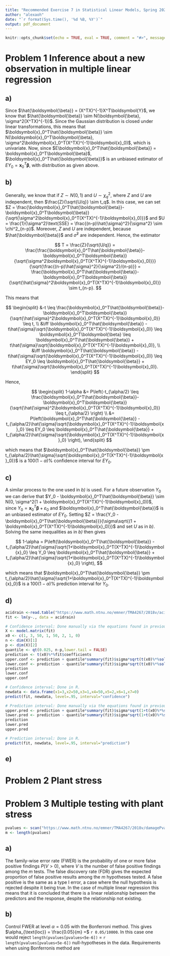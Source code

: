 ```yaml
---
title: "Recommended Exercise 7 in Statistical Linear Models, Spring 2021"
author: "alexaoh"
date: "`r format(Sys.time(), '%d %B, %Y')`"
output: pdf_document
---
```


```r
knitr::opts_chunk$set(echo = TRUE, eval = TRUE, comment = "#>", message = F, warning = F, cache = T)
```

# Problem 1 \hspace{3mm} Inference about a new observation in multiple linear regression

## a)

Since $\hat{\boldsymbol{\beta}} = (X^TX)^{-1}X^T\boldsymbol{Y}$, we know that $\hat{\boldsymbol{\beta}} \sim N(\boldsymbol{\beta}, \sigma^2(X^TX)^{-1})$. Since the Gaussian distribution is closed under linear transformations, this means that $\boldsymbol{x}_0^T\hat{\boldsymbol{\beta}} \sim N(\boldsymbol{x}_0^T\boldsymbol{\beta}, \sigma^2\boldsymbol{x}_0^T(X^TX)^{-1}\boldsymbol{x}_0)$, which is univariate. Now, since $E\boldsymbol{x}_0^T\hat{\boldsymbol{\beta}} = \boldsymbol{x}_0^T\boldsymbol{\beta}$, $\boldsymbol{x}_0^T\hat{\boldsymbol{\beta}}$ is an unbiased estimator of $EY_0 = \boldsymbol{x}_0^T\boldsymbol{\beta}$, with distribution as given above. 

## b)

Generally, we know that if $Z \sim N(0,1)$ and $U \sim \chi^2_q$, where $Z$ and $U$ are independent, then $\frac{Z}{\sqrt{U/q}} \sim t_q$. In this case, we can set $Z = \frac{\boldsymbol{x}_0^T\hat{\boldsymbol{\beta}}-\boldsymbol{x}_0^T\boldsymbol{\beta}}{\sqrt{\sigma^2\boldsymbol{x}_0^T(X^TX)^{-1}\boldsymbol{x}_0)}}$ and $U = \frac{1}{\sigma^2}\text{SSE} = \frac{(n-p)\hat{\sigma}^2}{\sigma^2} \sim \chi^2_{n-p}$. Moreover, $Z$ and $U$ are independent, because $\hat{\boldsymbol{\beta}}$ and $\hat{\sigma}^2$ are independent. Hence, the estimator 

$$
  T = \frac{Z}{\sqrt{U/q}} = \frac{\frac{\boldsymbol{x}_0^T\hat{\boldsymbol{\beta}}-\boldsymbol{x}_0^T\boldsymbol{\beta}}{\sqrt{\sigma^2\boldsymbol{x}_0^T(X^TX)^{-1}\boldsymbol{x}_0)}}}{\sqrt{\frac{(n-p)\hat{\sigma}^2}{\sigma^2}/(n-p)}} = \frac{\boldsymbol{x}_0^T\hat{\boldsymbol{\beta}}-\boldsymbol{x}_0^T\boldsymbol{\beta}}{\sqrt{\hat{\sigma}^2\boldsymbol{x}_0^T(X^TX)^{-1}\boldsymbol{x}_0)}} \sim t_{n-p}. 
$$

This means that 

$$
\begin{split}
  &-t \leq \frac{\boldsymbol{x}_0^T\hat{\boldsymbol{\beta}}-\boldsymbol{x}_0^T\boldsymbol{\beta}}{\sqrt{\hat{\sigma}^2\boldsymbol{x}_0^T(X^TX)^{-1}\boldsymbol{x}_0}} \leq t, \\
  &\iff \boldsymbol{x}_0^T\hat{\boldsymbol{\beta}} - t\hat{\sigma}\sqrt{\boldsymbol{x}_0^T(X^TX)^{-1}\boldsymbol{x}_0)} \leq \boldsymbol{x}_0^T\boldsymbol{\beta} \leq \boldsymbol{x}_0^T\hat{\boldsymbol{\beta}} + t\hat{\sigma}\sqrt{\boldsymbol{x}_0^T(X^TX)^{-1}\boldsymbol{x}_0)}, \\
  &\iff \boldsymbol{x}_0^T\hat{\boldsymbol{\beta}} - t\hat{\sigma}\sqrt{\boldsymbol{x}_0^T(X^TX)^{-1}\boldsymbol{x}_0)} \leq EY_0 \leq \boldsymbol{x}_0^T\hat{\boldsymbol{\beta}} + t\hat{\sigma}\sqrt{\boldsymbol{x}_0^T(X^TX)^{-1}\boldsymbol{x}_0)}.
\end{split}
$$

Hence, 

$$
\begin{split}
1-\alpha &= P\left(-t_{\alpha/2} \leq \frac{\boldsymbol{x}_0^T\hat{\boldsymbol{\beta}}-\boldsymbol{x}_0^T\boldsymbol{\beta}}{\sqrt{\hat{\sigma}^2\boldsymbol{x}_0^T(X^TX)^{-1}\boldsymbol{x}_0}} \leq t_{\alpha/2} \right) \\ &= P\left(\boldsymbol{x}_0^T\hat{\boldsymbol{\beta}} - t_{\alpha/2}\hat{\sigma}\sqrt{\boldsymbol{x}_0^T(X^TX)^{-1}\boldsymbol{x}_0} \leq EY_0 \leq \boldsymbol{x}_0^T\hat{\boldsymbol{\beta}} + t_{\alpha/2}\hat{\sigma}\sqrt{\boldsymbol{x}_0^T(X^TX)^{-1}\boldsymbol{x}_0} \right),
\end{split}
$$

which means that $\boldsymbol{x}_0^T\hat{\boldsymbol{\beta}} \pm t_{\alpha/2}\hat{\sigma}\sqrt{\boldsymbol{x}_0^T(X^TX)^{-1}\boldsymbol{x}_0)}$ is a $100(1-\alpha)\%$ confidence interval for $EY_0$. 

## c)

A similar process to the one used in *b)* is used. For a future observation $Y_0$ we can derive that $Y_0 - \boldsymbol{x}_0^T\hat{\boldsymbol{\beta}} \sim N(0, \sigma^2(1 + \boldsymbol{x}_0^T(X^TX)^{-1}\boldsymbol{x}_0))$, since $Y_0 = \boldsymbol{x}_0^T\boldsymbol{\beta} + \varepsilon_0$ and $\boldsymbol{x}_0^T\hat{\boldsymbol{\beta}}$ is an unbiased estimator of $EY_0$. Setting $Z = \frac{Y_0 - \boldsymbol{x}_0^T\hat{\boldsymbol{\beta}}}{\sigma\sqrt{(1 + \boldsymbol{x}_0^T(X^TX)^{-1}\boldsymbol{x}_0)}}$ and set $U$ as in *b)*. Solving the same inequalities as in *b)* then gives

$$
1-\alpha = P\left(\boldsymbol{x}_0^T\hat{\boldsymbol{\beta}} - t_{\alpha/2}\hat{\sigma}\sqrt{1+\boldsymbol{x}_0^T(X^TX)^{-1}\boldsymbol{x}_0} \leq Y_0 \leq \boldsymbol{x}_0^T\hat{\boldsymbol{\beta}} + t_{\alpha/2}\hat{\sigma}\sqrt{1+\boldsymbol{x}_0^T(X^TX)^{-1}\boldsymbol{x}_0} \right),
$$

which means that $\boldsymbol{x}_0^T\hat{\boldsymbol{\beta}} \pm  t_{\alpha/2}\hat{\sigma}\sqrt{1+\boldsymbol{x}_0^T(X^TX)^{-1}\boldsymbol{x}_0}$ is a $100(1-\alpha)\%$ prediction interval for $Y_0$. \textcolor{red}{Why does $Y_0$ independent of $\boldsymbol{\varepsilon}$ give independence from $\boldsymbol{x}_0^T\hat{\boldsymbol{\beta}}$?}

## d)

```r
acidrain <-read.table("https://www.math.ntnu.no/emner/TMA4267/2018v/acidrain.txt",header=TRUE)
fit <- lm(y~., data = acidrain)

# Confidence interval: Done manually via the equations found in previous tasks. 
X <- model.matrix(fit)
x0 <- c(1, 3, 50, 1, 50, 2, 1, 0)
n <- dim(X)[1]
p <- dim(X)[2]
quantile <- qt(0.025, n-p,lower.tail = FALSE)
prediction <- t(x0)%*%fit$coefficients
upper.conf <- prediction + quantile*summary(fit)$sigma*sqrt(t(x0)%*%solve(t(X)%*%X)%*%x0)
lower.conf <- prediction - quantile*summary(fit)$sigma*sqrt(t(x0)%*%solve(t(X)%*%X)%*%x0)
prediction
lower.conf
upper.conf

# Confidence interval: Done in R.
newdata <- data.frame(x1=3,x2=50,x3=1,x4=50,x5=2,x6=1,x7=0)
predict(fit, newdata, level=.95, interval="confidence")

# Prediction interval: Done manually via the equations found in previous tasks. 
upper.pred <- prediction + quantile*summary(fit)$sigma*sqrt(1+t(x0)%*%solve(t(X)%*%X)%*%x0)
lower.pred <- prediction - quantile*summary(fit)$sigma*sqrt(1+t(x0)%*%solve(t(X)%*%X)%*%x0)
prediction
lower.pred
upper.pred

# Prediction interval: Done in R.
predict(fit, newdata, level=.95, interval="prediction")
```

## e)

# Problem 2 \hspace{3mm} Plant stress


# Problem 3 \hspace{3mm} Multiple testing with plant stress

```r
pvalues <- scan("https://www.math.ntnu.no/emner/TMA4267/2018v/damagePvalues.txt")
m <- length(pvalues)
```


## a) 

The family-wise error rate (FWER) is the probability of one or more false positive findings $P(V > 0)$, where $V$ is the number of false positive findings among the $m$ tests. The false discovery rate (FDR) gives the expected proportion of false positive results among the $m$ hypotheses tested. A false positive is the same as a type I error, a case where the null hypothesis is rejected despite it being true. In the case of multiple linear regression this means that it is concluded that there is a linear relationship between the predictors and the response, despite the relationship not existing. 

## b)

Control FWER at level $\alpha = 0.05$ with the Bonferroni method. This gives $\alpha_{\text{loc}} = \frac{0.05}{m} =$ `r 0.05/10000`. In this case one would reject `length(pvalues[pvalues<5e-6])` $=$ `r length(pvalues[pvalues<5e-6])` null-hypotheses in the data. Requirements when using Bonferronis method are 

